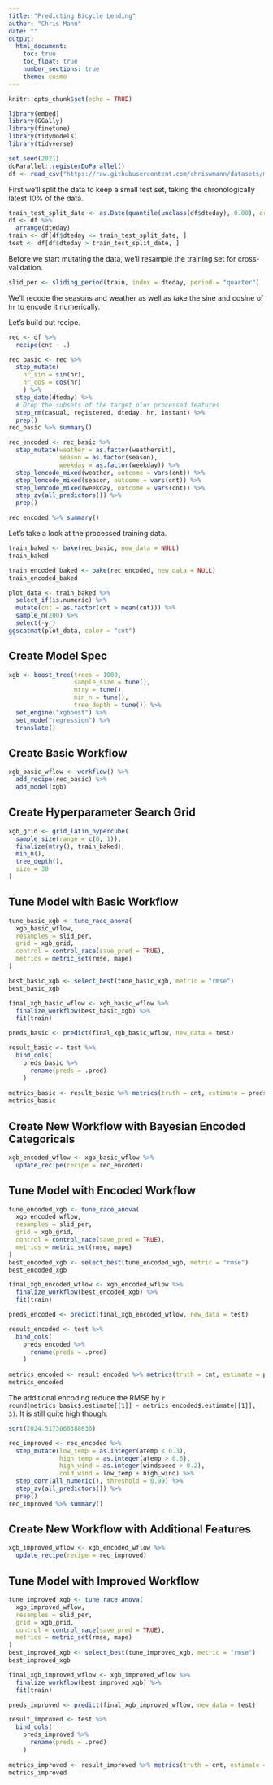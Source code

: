 ```yaml
---
title: "Predicting Bicycle Lending"
author: "Chris Mann"
date: ""
output:
  html_document:
    toc: true
    toc_float: true
    number_sections: true
    theme: cosmo
---
```


```r
knitr::opts_chunk$set(echo = TRUE)
```

```r
library(embed)
library(GGally)
library(finetune)
library(tidymodels)
library(tidyverse)
```

```r
set.seed(2021)
doParallel::registerDoParallel()
df <- read_csv("https://raw.githubusercontent.com/chriswmann/datasets/master/UCI_ML_Repository/Bike-Sharing-Dataset/hour.csv")
```

First we'll split the data to keep a small test set, taking the chronologically latest 10% of the data.
```r
train_test_split_date <- as.Date(quantile(unclass(df$dteday), 0.80), origin = "1970-01-01")
df <- df %>% 
  arrange(dteday)
train <- df[df$dteday <= train_test_split_date, ]
test <- df[df$dteday > train_test_split_date, ]
```

Before we start mutating the data, we'll resample the training set for cross-validation.
```r
slid_per <- sliding_period(train, index = dteday, period = "quarter")
```

We'll recode the seasons and weather as well as take the sine and cosine of `hr` to encode it numerically.

Let's build out recipe.
```r
rec <- df %>% 
  recipe(cnt ~ .)

rec_basic <- rec %>% 
  step_mutate(
    hr_sin = sin(hr),
    hr_cos = cos(hr)
    ) %>% 
  step_date(dteday) %>% 
  # Drop the subsets of the target plus processed features
  step_rm(casual, registered, dteday, hr, instant) %>% 
  prep()
rec_basic %>% summary()
```

```r
rec_encoded <- rec_basic %>% 
  step_mutate(weather = as.factor(weathersit),
              season = as.factor(season),
              weekday = as.factor(weekday)) %>% 
  step_lencode_mixed(weather, outcome = vars(cnt)) %>% 
  step_lencode_mixed(season, outcome = vars(cnt)) %>% 
  step_lencode_mixed(weekday, outcome = vars(cnt)) %>% 
  step_zv(all_predictors()) %>% 
  prep()

rec_encoded %>% summary()
```

Let's take a look at the processed training data.
```r
train_baked <- bake(rec_basic, new_data = NULL)
train_baked
```

```r
train_encoded_baked <- bake(rec_encoded, new_data = NULL)
train_encoded_baked
```

```r
plot_data <- train_baked %>% 
  select_if(is.numeric) %>% 
  mutate(cnt = as.factor(cnt > mean(cnt))) %>% 
  sample_n(200) %>% 
  select(-yr)
ggscatmat(plot_data, color = "cnt")
```

## Create Model Spec
```r
xgb <- boost_tree(trees = 1000,
                  sample_size = tune(),
                  mtry = tune(),
                  min_n = tune(),
                  tree_depth = tune()) %>% 
  set_engine("xgboost") %>% 
  set_mode("regression") %>% 
  translate()
```

## Create Basic Workflow
```r
xgb_basic_wflow <- workflow() %>% 
  add_recipe(rec_basic) %>% 
  add_model(xgb)
```

## Create Hyperparameter Search Grid
```r
xgb_grid <- grid_latin_hypercube(
  sample_size(range = c(0, 1)),
  finalize(mtry(), train_baked),
  min_n(),
  tree_depth(),
  size = 30
)
```

## Tune Model with Basic Workflow
```r
tune_basic_xgb <- tune_race_anova(
  xgb_basic_wflow,
  resamples = slid_per,
  grid = xgb_grid,
  control = control_race(save_pred = TRUE),
  metrics = metric_set(rmse, mape)
)
```

```r
best_basic_xgb <- select_best(tune_basic_xgb, metric = "rmse")
best_basic_xgb
```

```r
final_xgb_basic_wflow <- xgb_basic_wflow %>% 
  finalize_workflow(best_basic_xgb) %>% 
  fit(train)
```

```r
preds_basic <- predict(final_xgb_basic_wflow, new_data = test)
```

```r
result_basic <- test %>% 
  bind_cols(
    preds_basic %>% 
      rename(preds = .pred)
    )
  
metrics_basic <- result_basic %>% metrics(truth = cnt, estimate = preds)
metrics_basic
```

## Create New Workflow with Bayesian Encoded Categoricals
```r
xgb_encoded_wflow <- xgb_basic_wflow %>% 
  update_recipe(recipe = rec_encoded)
```

## Tune Model with Encoded Workflow
```r
tune_encoded_xgb <- tune_race_anova(
  xgb_encoded_wflow,
  resamples = slid_per,
  grid = xgb_grid,
  control = control_race(save_pred = TRUE),
  metrics = metric_set(rmse, mape)
)
best_encoded_xgb <- select_best(tune_encoded_xgb, metric = "rmse")
best_encoded_xgb
```

```r
final_xgb_encoded_wflow <- xgb_encoded_wflow %>% 
  finalize_workflow(best_encoded_xgb) %>% 
  fit(train)
```

```r
preds_encoded <- predict(final_xgb_encoded_wflow, new_data = test)
```

```r
result_encoded <- test %>% 
  bind_cols(
    preds_encoded %>% 
      rename(preds = .pred)
    )
  
metrics_encoded <- result_encoded %>% metrics(truth = cnt, estimate = preds)
metrics_encoded
```
The additional encoding reduce the RMSE by `r round(metrics_basic$.estimate[[1]] - metrics_encoded$.estimate[[1]], 3)`.  It is still quite high though.
```r
sqrt(2024.5173066388636)
```

```r
rec_improved <- rec_encoded %>% 
  step_mutate(low_temp = as.integer(atemp < 0.3),
              high_temp = as.integer(atemp > 0.6),
              high_wind = as.integer(windspeed > 0.2),
              cold_wind = low_temp + high_wind) %>% 
  step_corr(all_numeric(), threshold = 0.99) %>% 
  step_zv(all_predictors()) %>% 
  prep()
rec_improved %>% summary()
```

## Create New Workflow with Additional Features
```r
xgb_improved_wflow <- xgb_encoded_wflow %>% 
  update_recipe(recipe = rec_improved)
```

## Tune Model with Improved Workflow
```r
tune_improved_xgb <- tune_race_anova(
  xgb_improved_wflow,
  resamples = slid_per,
  grid = xgb_grid,
  control = control_race(save_pred = TRUE),
  metrics = metric_set(rmse, mape)
)
best_improved_xgb <- select_best(tune_improved_xgb, metric = "rmse")
best_improved_xgb
```

```r
final_xgb_improved_wflow <- xgb_improved_wflow %>% 
  finalize_workflow(best_improved_xgb) %>% 
  fit(train)
```

```r
preds_improved <- predict(final_xgb_improved_wflow, new_data = test)
```

```r
result_improved <- test %>% 
  bind_cols(
    preds_improved %>% 
      rename(preds = .pred)
    )
  
metrics_improved <- result_improved %>% metrics(truth = cnt, estimate = preds)
metrics_improved
```
